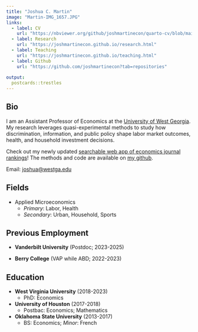 ```yaml
---
title: "Joshua C. Martin"
image: "Martin-IMG_1657.JPG"
links:
  - label: CV
    url: "https://nbviewer.org/github/joshmartinecon/quarto-cv/blob/main/joshmartin_cv.pdf"
  - label: Research
    url: "https://joshmartinecon.github.io/research.html"
  - label: Teaching
    url: "https://joshmartinecon.github.io/teaching.html"
  - label: Github
    url: "https://github.com/joshmartinecon?tab=repositories"
    
output:
  postcards::trestles
---
```

 
## Bio

I am an Assistant Professor of Economics at the [University of West Georgia](https://www.westga.edu/academics/business/economics/index.php). My research leverages quasi-experimental methods to study how discrimination, information, and public policy shape labor market outcomes, health, and household investment decisions.

Check out my newly updated [searchable web app of economics journal rankings](https://joshua-c-martin.shinyapps.io/EconJournalRankings/)! The methods and code are available on [my github](https://github.com/joshmartinecon/econ-journal-rankings).

<p>
  Email: <a href="#" onclick="event.preventDefault(); copyToClipboard('joshua@westga.edu')">joshua@westga.edu</a>
</p>

## Fields

* Applied Microeconomics
    * *Primary*: Labor, Health
    * *Secondary*: Urban, Household, Sports

## Previous Employment

* **Vanderbilt University** (Postdoc; 2023-2025)

* **Berry College** (VAP while ABD; 2022-2023)

## Education

* **West Virginia University** (2018-2023)
    * PhD: Economics
    
* **University of Houston** (2017-2018)
    * Postbac: Economics; Mathematics

* **Oklahoma State University** (2013-2017)
    * BS: Economics; *Minor*: French

<script>
function copyToClipboard(text) {
  const elem = document.createElement('textarea');
  elem.value = text;
  document.body.appendChild(elem);
  elem.select();
  document.execCommand('copy');
  document.body.removeChild(elem);
  alert('Email address copied to clipboard'); // Optional: Alert the user
}
</script>

<script>
document.addEventListener("DOMContentLoaded", function() {
  var links = document.querySelectorAll('a');
  for (var i = 0; i < links.length; i++) {
    // Check if the href attribute is not just "#", which is used for the copy email function
    if (links[i].href !== "#" && !links[i].href.startsWith('mailto:') &&
        links[i].href !== "https://joshmartinecon.github.io" &&
        links[i].href !== "https://joshmartinecon.github.io/research.html" &&
        links[i].href !== "https://joshmartinecon.github.io/teaching.html") {
      links[i].target = '_blank';
      links[i].rel = 'noopener noreferrer';
    }
  }
});
</script>